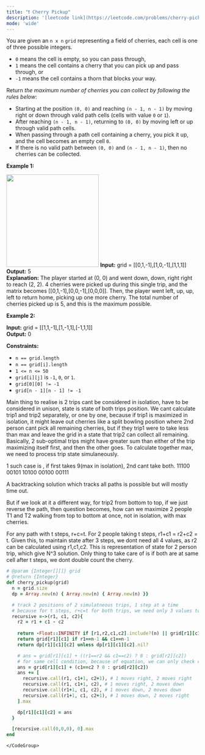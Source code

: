 ```yaml
---
title: "❗️ Cherry Pickup"
description: '[leetcode link](https://leetcode.com/problems/cherry-pickup/description/)'
mode: 'wide'
---
```

<Tabs>
  <Tab title="Question" icon="circle-question" iconType="regular">
    <Card>
      <p>You are given an <code>n x n</code> <code>grid</code> representing a field of cherries, each cell is one of three possible integers.</p>  <ul>  <li><code>0</code> means the cell is empty, so you can pass through,</li>  <li><code>1</code> means the cell contains a cherry that you can pick up and pass through, or</li>  <li><code>-1</code> means the cell contains a thorn that blocks your way.</li> </ul>  <p>Return <em>the maximum number of cherries you can collect by following the rules below</em>:</p>  <ul>  <li>Starting at the position <code>(0, 0)</code> and reaching <code>(n - 1, n - 1)</code> by moving right or down through valid path cells (cells with value <code>0</code> or <code>1</code>).</li>  <li>After reaching <code>(n - 1, n - 1)</code>, returning to <code>(0, 0)</code> by moving left or up through valid path cells.</li>  <li>When passing through a path cell containing a cherry, you pick it up, and the cell becomes an empty cell <code>0</code>.</li>  <li>If there is no valid path between <code>(0, 0)</code> and <code>(n - 1, n - 1)</code>, then no cherries can be collected.</li> </ul>   <p><strong class="example">Example 1:</strong></p> <img alt="" src="https://assets.leetcode.com/uploads/2020/12/14/grid.jpg" style="width: 242px; height: 242px;" />  <strong>Input:</strong> grid = [[0,1,-1],[1,0,-1],[1,1,1]] <br/> <strong>Output:</strong> 5 <br/> <strong>Explanation:</strong> The player started at (0, 0) and went down, down, right right to reach (2, 2). 4 cherries were picked up during this single trip, and the matrix becomes [[0,1,-1],[0,0,-1],[0,0,0]]. Then, the player went left, up, up, left to return home, picking up one more cherry. The total number of cherries picked up is 5, and this is the maximum possible.   <p><strong class="example">Example 2:</strong></p>   <strong>Input:</strong> grid = [[1,1,-1],[1,-1,1],[-1,1,1]] <br/> <strong>Output:</strong> 0    <p><strong>Constraints:</strong></p>  <ul>  <li><code>n == grid.length</code></li>  <li><code>n == grid[i].length</code></li>  <li><code>1 &lt;= n &lt;= 50</code></li>  <li><code>grid[i][j]</code> is <code>-1</code>, <code>0</code>, or <code>1</code>.</li>  <li><code>grid[0][0] != -1</code></li>  <li><code>grid[n - 1][n - 1] != -1</code></li> </ul> 
    </Card>
  </Tab>
  <Tab title="Solution" icon="lightbulb" iconType="regular" >
    <Card>
      Main thing to realise is 2 trips cant be considered in isolation, have to be considered in unison, state is state of both trips position.
We cant calculate trip1 and trip2 separately, or one by one, because if trip1 is maximized in isolation, it might leave out cherries like a split bowling position where 2nd person cant pick all remaining cherries, but if they trip1 were to take less than max and leave the grid in a state that trip2 can collect all remaining. Basically, 2 sub-optimal trips might have greater sum than either of the trip maximizing itself first, and then the other goes. To calculate together max, we need to process trip state simulaneously. 

1 such case is , if first takes 9(max in isolation), 2nd cant take both. 
11100
00101
10100
00100
00111

A backtracking solution which tracks all paths is possible but will mostly time out.

But if we look at it a different way, for trip2 from bottom to top, if we just reverse the path, then question becomes, how can we maximize 2 people T1 and T2 walking from top to bottom at once, not in isolation, with max cherries.

For any path with t steps, r+c=t. For 2 people taking t steps, r1+c1 = r2+c2 = t. Given this, to maintain state after 3 steps, we dont need all 4 values, as r2 can be calculated using r1,c1,c2. This is representation of state for 2 person trip, which give N^3 solution. Only thing to take care of is if both are at same cell after t steps, we dont double count the cherry.
</Card>
  <Expandable title="code">
    <CodeGroup dropdown>
```ruby title="Cherry Pickup" lines
# @param {Integer[][]} grid
# @return {Integer}
def cherry_pickup(grid)
  n = grid.size
  dp = Array.new(n) { Array.new(n) { Array.new(n) }}

  # track 2 positions of 2 simulatneous trips, 1 step at a time
  # because for t steps, r+c=t for both trips, we need only 3 values to keep track of 2 positions after t steps
  recursive =->(r1, c1, c2){
    r2 = r1 + c1 - c2
    
    return -Float::INFINITY if [r1,r2,c1,c2].include?(n) || grid[r1][c1]==-1 || grid[r2][c2]==-1
    return grid[r1][c1] if r1==n-1 && c1==n-1
    return dp[r1][c1][c2] unless dp[r1][c1][c2].nil?

    # ans = grid[r1][c1] + ((r1==r2 && c1==c2) ? 0 : grid[r2][c2])
    # for same cell condition, because of equation, we can only check c1, c2, then r1r2 will also be equal
    ans = grid[r1][c1] + (c1==c2 ? 0 : grid[r2][c2])
    ans += [
      recursive.call(r1, c1+1, c2+1), # 1 moves right, 2 moves right
      recursive.call(r1, c1+1, c2), # 1 moves right, 2 moves down
      recursive.call(r1+1, c1, c2), # 1 moves down, 2 moves down
      recursive.call(r1+1, c1, c2+1), # 1 moves down, 2 moves right
    ].max

    dp[r1][c1][c2] = ans
  }

  [recursive.call(0,0,0), 0].max
end
```
    </CodeGroup>
  </Expandable>
  </Tab>
</Tabs>